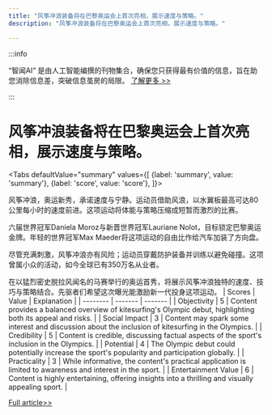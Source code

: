 ```yaml
---
title: "风筝冲浪装备将在巴黎奥运会上首次亮相，展示速度与策略。"
description: "风筝冲浪装备将在巴黎奥运会上首次亮相，展示速度与策略。"

---
```



:::info

“智闻AI“ 是由人工智能编撰的刊物集合，确保您只获得最有价值的信息，旨在助您消除信息差，突破信息茧房的局限。  [了解更多 >>](/)

:::

# 风筝冲浪装备将在巴黎奥运会上首次亮相，展示速度与策略。


<Tabs
	defaultValue="summary"
	values={[
	{label: 'summary', value: 'summary'},
	{label: 'score', value: 'score'},
]}>
<TabItem value="summary">


风筝冲浪，奥运新秀，承诺速度与宁静。运动员借助风浪，以水翼板最高可达80公里每小时的速度前进。这项运动将体能与策略压缩成短暂而激烈的比赛。

六届世界冠军Daniela Moroz与新晋世界冠军Lauriane Nolot，目标锁定巴黎奥运金牌。年轻的世界冠军Max Maeder将这项运动的自由比作给汽车加装了方向盘。

尽管充满刺激，风筝冲浪亦有风险；运动员穿戴防护装备并训练以避免碰撞。这项曾属小众的活动，如今全球已有350万名从业者。

在以猛烈密史脱拉风闻名的马赛举行的奥运首秀，将展示风筝冲浪独特的速度、技巧与策略结合。先驱者们希望这次曝光能激励新一代投身这项运动。
</TabItem>
<TabItem value="score">
	| Scores     | Value   | Explanation |
	| -------- | ------- | ------- |
	| Objectivity  | 5    | Content provides a balanced overview of kitesurfing's Olympic debut, highlighting both its appeal and risks.    |
	| Social Impact | 3     | Content may spark some interest and discussion about the inclusion of kitesurfing in the Olympics.    |
	| Credibility    | 5    | Content is credible, discussing factual aspects of the sport's inclusion in the Olympics.    |
	| Potential    | 4    | The Olympic debut could potentially increase the sport's popularity and participation globally.    |
	| Practicality    | 3    | While informative, the content's practical application is limited to awareness and interest in the sport.    |
	| Entertainment Value    | 6    | Content is highly entertaining, offering insights into a thrilling and visually appealing sport.    |
</TabItem>
</Tabs>

[Full article>>](https://apnews.com/article/olympics-sailing-paris-marseille-speed-kitesurfing-57f52932f2d2c303247b992933da6536)

